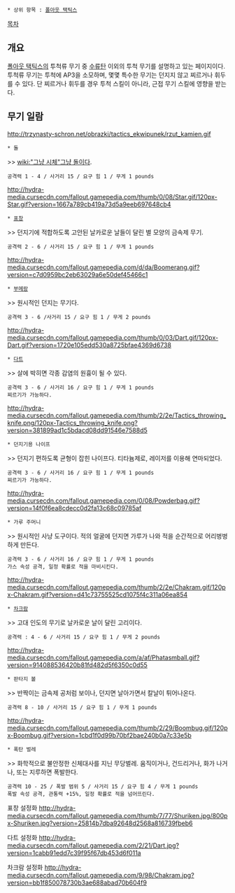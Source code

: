  * 상위 항목 : [[폴아웃 택틱스]]
[[목차]]
== 개요 ==
[[폴아웃 택틱스]]의 투척류 무기 중 [[수류탄]] 이외의 투척 무기를 설명하고 있는 페이지이다.
투척류 무기는 투척에 AP3을 소모하며, 몇몇 특수한 무기는 던지지 않고 찌르거나 휘두를 수 있다. 단 찌르거나 휘두를 경우 투척 스킬이 아니라, 근접 무기 스킬에 영향을 받는다.

== 무기 일람 ==

http://trzynasty-schron.net/obrazki/tactics_ekwipunek/rzut_kamien.gif
 * 돌
>> [[wiki:"그냥 시체"그냥 돌이다]].
 공격력 1 - 4 / 사거리 15 / 요구 힘 1 / 무게 1 pounds


http://hydra-media.cursecdn.com/fallout.gamepedia.com/thumb/0/08/Star.gif/120px-Star.gif?version=1667a789cb419a73d5a9eeb697648cb4
 * [[표창]]
>> 던지기에 적합하도록 고안된 날카로운 날들이 달린 별 모양의 금속제 무기.
 공격력 2 - 6 / 사거리 15 / 요구 힘 1 / 무게 1 pounds


http://hydra-media.cursecdn.com/fallout.gamepedia.com/d/da/Boomerang.gif?version=c7d0959bc2eb63029a6e50def45466c1
 * [[부메랑]]
>> 원시적인 던지는 무기다.
 공격력 3 - 6 /사거리 15 / 요구 힘 1 / 무게 2 pounds


http://hydra-media.cursecdn.com/fallout.gamepedia.com/thumb/0/03/Dart.gif/120px-Dart.gif?version=1720e105edd530a8725bfae4369d6738
 * [[다트]]
>> 살에 박히면 각종 감염의 원흉이 될 수 있다.
 공격력 3 - 6 / 사거리 16 / 요구 힘 1 / 무게 1 pounds
 찌르기가 가능하다.


http://hydra-media.cursecdn.com/fallout.gamepedia.com/thumb/2/2e/Tactics_throwing_knife.png/120px-Tactics_throwing_knife.png?version=381899ad1c5bdacd08dd91546e7588d5
 * 던지기용 나이프
>> 던지기 편하도록 균형이 잡힌 나이프다. 티타늄제로, 레이저를 이용해 연마되었다.
 공격력 3 - 6 / 사거리 16 / 요구 힘 1 / 무게 1 pounds
 찌르기가 가능하다.


http://hydra-media.cursecdn.com/fallout.gamepedia.com/0/08/Powderbag.gif?version=14f0f6ea8cdecc0d2fa13c68c09785af
 * 가루 주머니
>> 원시적인 사냥 도구이다. 적의 얼굴에 던지면 가루가 나와 적을 순간적으로 어리벙벙하게 만든다.
 공격력 3 - 6 / 사거리 16 / 요구 힘 1 / 무게 1 pounds
 가스 속성 공격, 일정 확률로 적을 마비시킨다.


http://hydra-media.cursecdn.com/fallout.gamepedia.com/thumb/2/2e/Chakram.gif/120px-Chakram.gif?version=d41c73755525cd1075f4c311a06ea854
 * [[차크람]]
>> 고대 인도의 무기로 날카로운 날이 달린 고리이다.
 공격력 : 4 - 6 / 사거리 15 / 요구 힘 1 / 무게 2 pounds


http://hydra-media.cursecdn.com/fallout.gamepedia.com/a/af/Phatasmball.gif?version=914088536420b81fd482d5f6350c0d55
 * 판타지 볼
>> 반짝이는 금속제 공처럼 보이나, 던지면 날아가면서 칼날이 튀어나온다.
 공격력 8 - 10 / 사거리 15 / 요구 힘 1 / 무게 1 pounds


http://hydra-media.cursecdn.com/fallout.gamepedia.com/thumb/2/29/Boombug.gif/120px-Boombug.gif?version=1cbd1f0d99b70bf2bae240b0a7c33e5b
 * 폭탄 벌레
>> 화학적으로 불안정한 신체대사를 지닌 무당벌레. 움직이거나, 건드리거나, 화가 나거나, 또는 지루하면 폭발한다.
 공격력 10 - 25 / 폭발 범위 5 / 사거리 15 / 요구 힘 4 / 무게 1 pounds
 폭발 속성 공격, 관통력 +15%, 일정 확률로 적을 넘어뜨린다.



표창 설정화
http://hydra-media.cursecdn.com/fallout.gamepedia.com/thumb/7/77/Shuriken.jpg/800px-Shuriken.jpg?version=25814b7dba92648d2568a816739fbeb6

다트 설정화
http://hydra-media.cursecdn.com/fallout.gamepedia.com/2/21/Dart.jpg?version=1cabb91edd7c39f95f67db453d6f011a

차크람 설정화
http://hydra-media.cursecdn.com/fallout.gamepedia.com/9/98/Chakram.jpg?version=bb1f850078730b3ae688abad70b604f9
